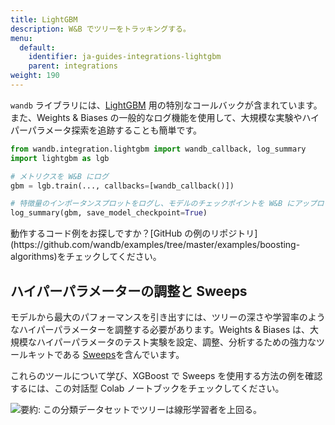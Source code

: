 ```yaml
---
title: LightGBM
description: W&B でツリーをトラッキングする。
menu:
  default:
    identifier: ja-guides-integrations-lightgbm
    parent: integrations
weight: 190
---
```


<Card title="Try in Colab" href="https://colab.research.google.com/github/wandb/examples/blob/master/colabs/boosting/Simple_LightGBM_Integration.ipynb" icon="python"/>

`wandb` ライブラリには、[LightGBM](https://lightgbm.readthedocs.io/en/latest/) 用の特別なコールバックが含まれています。また、Weights & Biases の一般的なログ機能を使用して、大規模な実験やハイパーパラメータ探索を追跡することも簡単です。

```python
from wandb.integration.lightgbm import wandb_callback, log_summary
import lightgbm as lgb

# メトリクスを W&B にログ
gbm = lgb.train(..., callbacks=[wandb_callback()])

# 特徴量のインポータンスプロットをログし、モデルのチェックポイントを W&B にアップロード
log_summary(gbm, save_model_checkpoint=True)
```

<Note>
動作するコード例をお探しですか？[GitHub の例のリポジトリ](https://github.com/wandb/examples/tree/master/examples/boosting-algorithms)をチェックしてください。
</Note>

## ハイパーパラメーターの調整と Sweeps

モデルから最大のパフォーマンスを引き出すには、ツリーの深さや学習率のようなハイパーパラメーターを調整する必要があります。Weights & Biases は、大規模なハイパーパラメータのテスト実験を設定、調整、分析するための強力なツールキットである [Sweeps](/ja/guides/sweeps/)を含んでいます。

これらのツールについて学び、XGBoost で Sweeps を使用する方法の例を確認するには、この対話型 Colab ノートブックをチェックしてください。

<Card title="Try in Colab" href="https://colab.research.google.com/github/wandb/examples/blob/master/colabs/boosting/Using_W%26B_Sweeps_with_XGBoost.ipynb" icon="python"/>

<Frame>
    <img src="/images/integrations/lightgbm_sweeps.png" alt="要約: この分類データセットでツリーは線形学習者を上回る。"  />
</Frame>